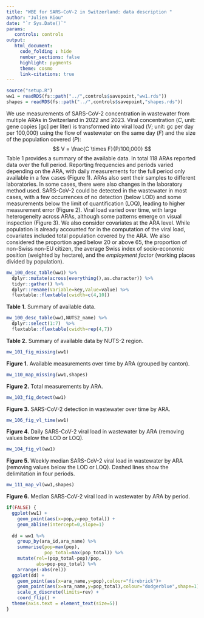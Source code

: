 ```yaml
---
title: "WBE for SARS-CoV-2 in Switzerland: data description "
author: "Julien Riou"
date: "`r Sys.Date()`"
params:
   controls: controls
output:
   html_document:
     code_folding : hide
     number_sections: false
     highlight: pygments
     theme: cosmo
     link-citations: true
---
```


```r
source("setup.R")
ww1 = readRDS(fs::path("../",controls$savepoint,"ww1.rds"))
shapes = readRDS(fs::path("../",controls$savepoint,"shapes.rds"))
```

We use measurements of SARS-CoV-2 concentration in wastewater from multiple ARAs in Switzerland in 2022 and 2023. 
Viral concentration (*C*, unit: gene copies [gc] per liter) is transformed into viral load (*V*; unit: gc per day per 100,000) 
using the flow of wastewater on the same day (*F*) and the size of the population covered (*P*):
$$
 V = \frac{C \times F}{P/100,000}
$$
Table 1 provides a summary of the available data. 
In total 118 ARAs reported data over the full period.
Reporting frequencies and periods varied depending on the ARA, with daily measurements for the full period only available 
in a few cases (Figure 1). ARAs also sent their samples to different laboratories. In some cases, there were also changes 
in the laboratory method used.
SARS-CoV-2 could be detected in the wastewater in most cases, with a few occurrences of no detection (below LOD) and some measurements
below the limit of quantification (LOQ), leading to higher measurement error (Figure 2).
Viral load varied over time, with large heterogeneity across ARAs, although some patterns emerge on visual inspection (Figure 3). 
We also consider covariates at the ARA level. While population is already accounted for in the computation of 
the viral load, covariates included total population covered by the ARA. We also considered the proportion aged below 20 
or above 65, the proportion of non-Swiss non-EU citizen, the average Swiss index of socio-economic position (weighted by hectare),
and the *employment factor* (working places divided by population).


```r
mw_100_desc_table(ww1) %>% 
  dplyr::mutate(across(everything(),as.character)) %>% 
  tidyr::gather() %>% 
  dplyr::rename(Variable=key,Value=value) %>% 
  flextable::flextable(cwidth=c(4,10)) 
```

**Table 1.** Summary of available data.

```r
mw_100_desc_table(ww1,NUTS2_name) %>% 
  dplyr::select(1:7)  %>% 
  flextable::flextable(cwidth=rep(4,7)) 
```

**Table 2.** Summary of available data by NUTS-2 region.

```r
mw_101_fig_missing(ww1)
```

**Figure 1.** Available measurements over time by ARA (grouped by canton).

```r
mw_110_map_missing(ww1,shapes)
```

**Figure 2.** Total measurements by ARA.

```r
mw_103_fig_detect(ww1)
```

**Figure 3.** SARS-CoV-2 detection in wastewater over time by ARA.

```r
mw_106_fig_vl_time(ww1)
```

**Figure 4.** Daily SARS-CoV-2 viral load in wastewater by ARA (removing values below the LOD or LOQ).

```r
mw_104_fig_vl(ww1)
```

**Figure 5.** Weekly median SARS-CoV-2 viral load in wastewater by ARA (removing values below the LOD or LOQ). Dashed lines show the delimitation in four periods.

```r
mw_111_map_vl(ww1,shapes)
```

**Figure 6.** Median SARS-CoV-2 viral load in wastewater by ARA by period.

```r
if(FALSE) {
  ggplot(ww1) +
    geom_point(aes(x=pop,y=pop_total)) +
    geom_abline(intercept=0,slope=1)
  
  dd = ww1 %>% 
    group_by(ara_id,ara_name) %>% 
    summarise(pop=max(pop),
              pop_total=max(pop_total)) %>% 
    mutate(rel=(pop_total-pop)/pop,
           abs=pop-pop_total) %>% 
    arrange(-abs(rel))
  ggplot(dd) +
    geom_point(aes(x=ara_name,y=pop),colour="firebrick")+
    geom_point(aes(x=ara_name,y=pop_total),colour="dodgerblue",shape=1) +
    scale_x_discrete(limits=rev) +
    coord_flip() +
  theme(axis.text = element_text(size=5))
}
```

